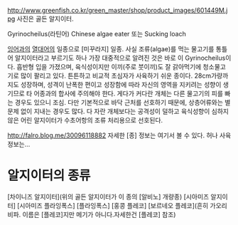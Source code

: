 http://www.greenfish.co.kr/green_master/shop/product_images/601449M.jpg
사진은 골든 알지이터.

Gyrinocheilus(라틴어)
Chinese algae eater 또는 Sucking loach

[[잉어]]과의 [[열대어]]의 일종으로 [미꾸라지] 일종. 사실 조류(algae)를 먹는 물고기를 통틀어 알지이터라고 부르기도 하나 가장 대중적으로 알려진 것은 바로 이 Gyrinocheilus이다. 흡반형 입을 가졌으며, 육식성이지만 이끼(주로 붓이끼)도 잘 갉아먹기에 청소물고기로 많이 팔리고 있다. 튼튼하고 비교적 초심자가 사육하기 쉬운 종이다. 28cm가량까지도 성장하며, 성격이 난폭한 편이고 성장함에 따라 자신의 영역을 지키려는 성향이 생기므로 타 어종과의 합사에 주의해야 한다. 게다가 커다란 개체는 다른 물고기의 피를 빠는 경우도 있으니 조심.
다만 기본적으로 바닥 근처를 선호하기 때문에, 상층어류와는 별 문제 없이 지내는 경우도 많다. 다 자란 개체보다는 공격성이 덜하고 육식성향이 심하지 않은 어린 알지이터가 수초어항의 조류 처리용으로 선호된다.

http://falro.blog.me/30096118882 자세한 [종] 정보는 여기서 볼 수 있다. 허나 사육정보는...

=알지이터의 종류=
[차이니즈 알지이터](위의 골든 알지이터가 이 종의 [알비노] 개량종)
[시아미즈 알지이터]
[시아미즈 플라잉폭스]
[플라잉폭스]
[홍콩 플레코]
[보르네오 플레코](흔히 가오리비파. 이름은 [플레코]지만 메기가 아니다.자세한건 [플레코] 참조)
